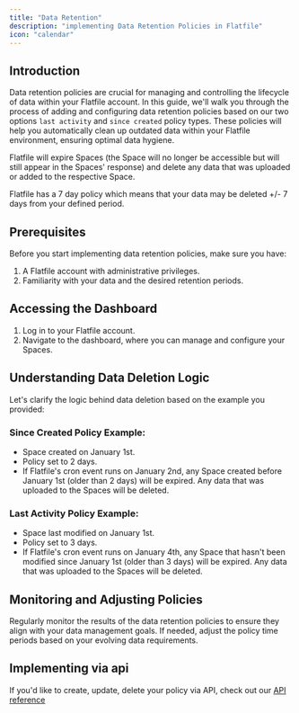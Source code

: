 ```yaml
---
title: "Data Retention"
description: "implementing Data Retention Policies in Flatfile"
icon: "calendar"
---
```


<Snippet file="shared/pro_enterprise.mdx" />

## Introduction

Data retention policies are crucial for managing and controlling the lifecycle
of data within your Flatfile account. In this guide, we'll walk you through the
process of adding and configuring data retention policies based on our two
options `last activity` and `since created` policy types. These policies will
help you automatically clean up outdated data within your Flatfile environment,
ensuring optimal data hygiene.

Flatfile will expire Spaces (the Space will no longer be accessible but will
still appear in the Spaces' response) and delete any data that was uploaded or
added to the respective Space.

<Note>
  Flatfile has a 7 day policy which means that your data may be deleted +/- 7
  days from your defined period.
</Note>

## Prerequisites

Before you start implementing data retention policies, make sure you have:

1. A Flatfile account with administrative privileges.
2. Familiarity with your data and the desired retention periods.

## Accessing the Dashboard

1. Log in to your Flatfile account.
2. Navigate to the dashboard, where you can manage and configure your Spaces.

## Understanding Data Deletion Logic

Let's clarify the logic behind data deletion based on the example you provided:

### Since Created Policy Example:

- Space created on January 1st.
- Policy set to 2 days.
- If Flatfile's cron event runs on January 2nd, any Space created before January
  1st (older than 2 days) will be expired. Any data that was uploaded to the
  Spaces will be deleted.

### Last Activity Policy Example:

- Space last modified on January 1st.
- Policy set to 3 days.
- If Flatfile's cron event runs on January 4th, any Space that hasn't been
  modified since January 1st (older than 3 days) will be expired. Any data that
  was uploaded to the Spaces will be deleted.

## Monitoring and Adjusting Policies

Regularly monitor the results of the data retention policies to ensure they
align with your data management goals. If needed, adjust the policy time periods
based on your evolving data requirements.

## Implementing via api

If you'd like to create, update, delete your policy via API, check out our
[API reference](https://reference.flatfile.com/)
